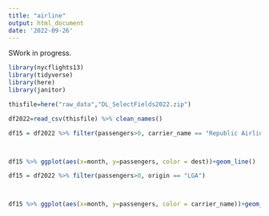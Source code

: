 ```yaml
---
title: "airline"
output: html_document
date: '2022-09-26'
---
```



SWork in progress.

```r
library(nycflights13)
library(tidyverse)
library(here)
library(janitor)
```


```r
thisfile=here("raw_data","DL_SelectFields2022.zip")

df2022=read_csv(thisfile) %>% clean_names()
```


```r
df15 = df2022 %>% filter(passengers>0, carrier_name == "Republic Airline", origin == "LGA")



df15 %>% ggplot(aes(x=month, y=passengers, color = dest))+geom_line()
```


```r
df15 = df2022 %>% filter(passengers>0, origin == "LGA")



df15 %>% ggplot(aes(x=month, y=passengers, color = carrier_name))+geom_line()

```